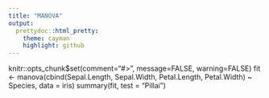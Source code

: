 ```yaml
---
title: "MANOVA"
output:
  prettydoc::html_pretty:
    theme: cayman
    highlight: github
---
```

knitr::opts_chunk$set(comment="#>", message=FALSE, warning=FALSE)
fit <- manova(cbind(Sepal.Length, Sepal.Width, Petal.Length, Petal.Width) ~ Species, data = iris)
summary(fit, test = "Pillai")
